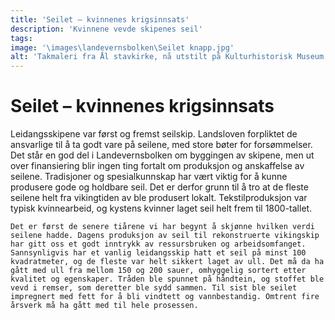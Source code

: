 ```yaml
---
title: 'Seilet – kvinnenes krigsinnsats'
description: 'Kvinnene vevde skipenes seil'
tags:
image: '\images\landevernsbolken\Seilet knapp.jpg'
alt: 'Takmaleri fra Ål stavkirke, nå utstilt på Kulturhistorisk Museum, Oslo.'
---
```



# Seilet – kvinnenes krigsinnsats

<Container stil="initial side">
    Leidangsskipene var først og fremst seilskip. Landsloven forpliktet de ansvarlige til å ta godt vare på seilene, med store bøter for forsømmelser. 
    Det står en god del i Landevernsbolken om byggingen av skipene, men ut over finansiering blir ingen ting fortalt om produksjon og anskaffelse av seilene. 
    Tradisjoner og spesialkunnskap har vært viktig for å kunne produsere gode og holdbare seil. Det er derfor grunn til å tro at de fleste seilene helt fra vikingtiden av ble produsert lokalt. Tekstilproduksjon var typisk kvinnearbeid, og kystens kvinner laget seil helt frem til 1800-tallet. 
    
    Det er først de senere tiårene vi har begynt å skjønne hvilken verdi seilene hadde. Dagens produksjon av seil til rekonstruerte vikingskip har gitt oss et godt inntrykk av ressursbruken og arbeidsomfanget. Sannsynligvis har et vanlig leidangsskip hatt et seil på minst 100 kvadratmeter, og de fleste var helt sikkert laget av ull. Det må da ha gått med ull fra mellom 150 og 200 sauer, omhyggelig sortert etter kvalitet og egenskaper. Tråden ble spunnet på håndtein, og stoffet ble vevd i remser, som deretter ble sydd sammen. Til sist ble seilet impregnert med fett for å bli vindtett og vannbestandig. Omtrent fire årsverk må ha gått med til hele prosessen.  
</Container>

<Figure
    image="\images\landevernsbolken\Seilet i tekst.jpg"
    title="Rekonstruert oppstadvev med seilduk fra Hordamuseet, Bymuseet i Bergen"
    alt="Foto av rekonstruert oppstadvev med seilduk fra en museumutstilling"
>
</Figure>
